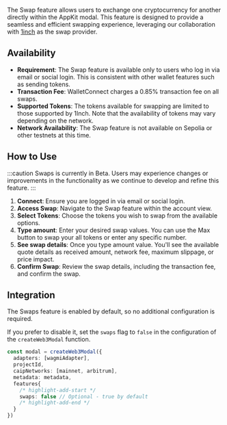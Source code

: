 The Swap feature allows users to exchange one cryptocurrency for another directly within the AppKit modal.
This feature is designed to provide a seamless and efficient swapping experience, leveraging our collaboration with [1inch](https://1inch.io/) as the swap provider.

## Availability

- **Requirement**: The Swap feature is available only to users who log in via email or social login. This is consistent with other wallet features such as sending tokens.
- **Transaction Fee**: WalletConnect charges a 0.85% transaction fee on all swaps.
- **Supported Tokens**: The tokens available for swapping are limited to those supported by 1Inch. Note that the availability of tokens may vary depending on the network.
- **Network Availability**: The Swap feature is not available on Sepolia or other testnets at this time.

## How to Use

:::caution
Swaps is currently in Beta. Users may experience changes or improvements in the functionality as we continue to develop and refine this feature.
:::

1. **Connect**: Ensure you are logged in via email or social login.
2. **Access Swap**: Navigate to the Swap feature within the account view.
3. **Select Tokens**: Choose the tokens you wish to swap from the available options.
4. **Type amount**: Enter your desired swap values. You can use the Max button to swap your all tokens or enter any specific number.
5. **See swap details**: Once you type amount value. You'll see the available quote details as received amount, network fee, maximum slippage, or price impact. 
6. **Confirm Swap**: Review the swap details, including the transaction fee, and confirm the swap.

## Integration

The Swaps feature is enabled by default, so no additional configuration is required. 

If you prefer to disable it, set the `swaps` flag to `false` in the configuration of the `createWeb3Modal` function.

```ts
const modal = createWeb3Modal({
  adapters: [wagmiAdapter],
  projectId,
  caipNetworks: [mainnet, arbitrum],
  metadata: metadata,
  features{
    /* highlight-add-start */
    swaps: false // Optional - true by default
    /* highlight-add-end */
  }
})
```